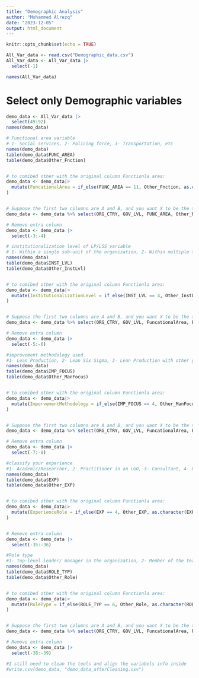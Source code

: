 ```yaml
---
title: "Demographic Analysis"
author: "Mohammed Alrezq"
date: "2023-12-05"
output: html_document
---
```


```r
knitr::opts_chunk$set(echo = TRUE)
```

```r
All_Var_data <- read.csv("Demographic_data.csv")
All_Var_data <- All_Var_data |> 
  select(-1)

names(All_Var_data)
```

# Select only Demographic variables 
```r
demo_data <- All_Var_data |> 
  select(49:92)
names(demo_data)
```


```r
# Functional area variable 
# 1- Social services, 2- Policing force, 3- Transportation, etc
names(demo_data)
table(demo_data$FUNC_AREA)
table(demo_data$Other_Fnction)


# to comibed other with the original column Functionla area:
demo_data <- demo_data|> 
  mutate(FuncationalArea = if_else(FUNC_AREA == 11, Other_Fnction, as.character(FUNC_AREA))
)


# Suppose the first two columns are A and B, and you want X to be the third column
demo_data <- demo_data %>% select(ORG_CTRY, GOV_LVL, FUNC_AREA, Other_Fnction, FuncationalArea, everything())

# Remove extra column 
demo_data <- demo_data |> 
  select(-3:-4)

```

```r
# institutionalization level of LP/LSS variable 
# 1- Within a single sub-unit of the organization, 2- Within multiple sub-units of the organization, 3- Across all sub-units of the organization, 4- Other (Please specify)
names(demo_data)
table(demo_data$INST_LVL)
table(demo_data$Other_InstLvl)


# to comibed other with the original column Functionla area:
demo_data <- demo_data|> 
  mutate(InstitutionalizationLevel = if_else(INST_LVL == 4, Other_InstLvl, as.character(INST_LVL))
)


# Suppose the first two columns are A and B, and you want X to be the third column
demo_data <- demo_data %>% select(ORG_CTRY, GOV_LVL, FuncationalArea, POP_SIZE, INST_LVL, Other_InstLvl, InstitutionalizationLevel, everything())

# Remove extra column 
demo_data <- demo_data |> 
  select(-5:-6)

```

```r
#improvement methodology used 
#1- Lean Production, 2- Lean Six Sigma, 3- Lean Production with other general improvement methodology, 4- Other (Please specify)
names(demo_data)
table(demo_data$IMP_FOCUS)
table(demo_data$Other_ManFocus)


# to comibed other with the original column Functionla area:
demo_data <- demo_data|> 
  mutate(ImporvementMethodology = if_else(IMP_FOCUS == 4, Other_ManFocus, as.character(IMP_FOCUS))
)


# Suppose the first two columns are A and B, and you want X to be the third column
demo_data <- demo_data %>% select(ORG_CTRY, GOV_LVL, FuncationalArea, POP_SIZE, InstitutionalizationLevel, ORG_SIZE, IMP_FOCUS, Other_ManFocus, ImporvementMethodology, everything())

# Remove extra column 
demo_data <- demo_data |> 
  select(-7:-8)
```

```r
#classify your experience 
#1- Academic/Researcher, 2- Practitioner in an LGO, 3- Consultant, 4- Other (Please specify)
names(demo_data)
table(demo_data$EXP)
table(demo_data$Other_EXP)


# to comibed other with the original column Functionla area:
demo_data <- demo_data|> 
  mutate(ExperienceRole = if_else(EXP == 4, Other_EXP, as.character(EXP))
)


# Remove extra column 
demo_data <- demo_data |> 
  select(-35:-36)
```

```r
#Role type  
#1- Top-level leader/ manager in the organization, 2- Member of the team that guided LP/LSS development and/or implementation, etc
names(demo_data)
table(demo_data$ROLE_TYP)
table(demo_data$Other_Role)


# to comibed other with the original column Functionla area:
demo_data <- demo_data|> 
  mutate(RoleType = if_else(ROLE_TYP == 6, Other_Role, as.character(ROLE_TYP))
)


# Suppose the first two columns are A and B, and you want X to be the third column
demo_data <- demo_data %>% select(ORG_CTRY, GOV_LVL, FuncationalArea, POP_SIZE, InstitutionalizationLevel, ORG_SIZE, IMP_FOCUS, Other_ManFocus, ImporvementMethodology, everything())

# Remove extra column 
demo_data <- demo_data |> 
  select(-38:-39)
```


```r
#I still need to clean the tools and align the variabels info inside 
#write.csv(demo_data, "demo_data_afterCleaning.csv")
```

